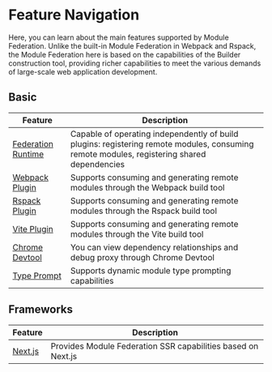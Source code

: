 # Feature Navigation

Here, you can learn about the main features supported by Module Federation. Unlike the built-in Module Federation in Webpack and Rspack, the Module Federation here is based on the capabilities of the Builder construction tool, providing richer capabilities to meet the various demands of large-scale web application development.

## Basic

| Feature                                                           | Description                                                                                                                                |
| ----------------------------------------------------------------- | ------------------------------------------------------------------------------------------------------------------------------------------ |
| [Federation Runtime](../basic/runtime)                            | Capable of operating independently of build plugins: registering remote modules, consuming remote modules, registering shared dependencies |
| [Webpack Plugin](../basic/webpack)                                | Supports consuming and generating remote modules through the Webpack build tool                                                            |
| [Rspack Plugin](../basic/rspack)                                  | Supports consuming and generating remote modules through the Rspack build tool                                                             |
| [Vite Plugin](https://github.com/originjs/vite-plugin-federation) | Supports consuming and generating remote modules through the Vite build tool                                                               |
| [Chrome Devtool](../basic/chrome-devtool)                         | You can view dependency relationships and debug proxy through Chrome Devtool                                                               |
| [Type Prompt](../basic/type-prompt)                               | Supports dynamic module type prompting capabilities                                                                                        |

## Frameworks

| Feature                        | Description                                                  |
| ------------------------------ | ------------------------------------------------------------ |
| [Next.js](../framework/nextjs) | Provides Module Federation SSR capabilities based on Next.js |
